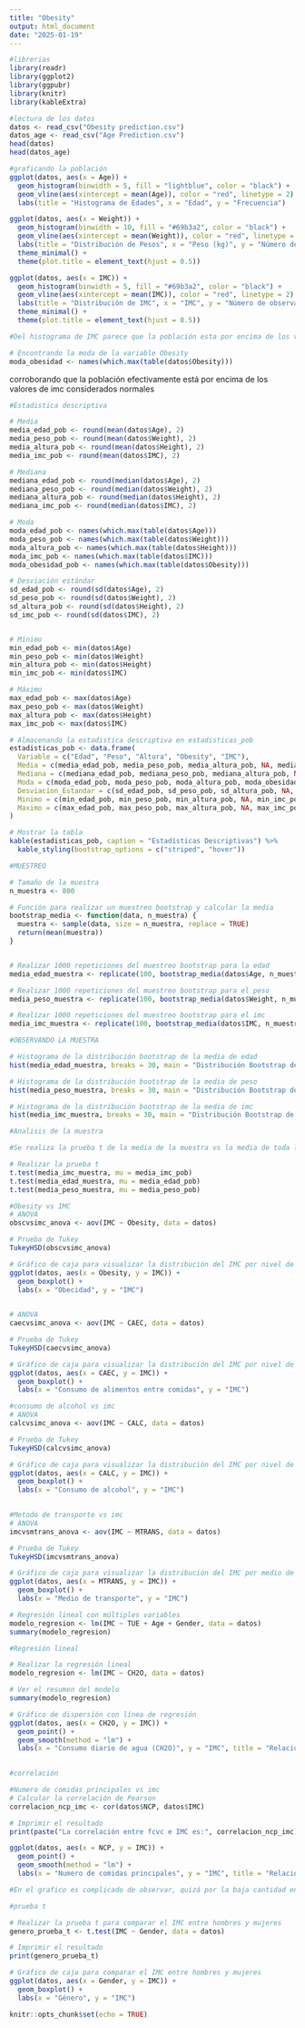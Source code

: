 ```yaml
---
title: "Obesity"
output: html_document
date: "2025-01-19"
---
```


```r

#librerias
library(readr)
library(ggplot2)
library(ggpubr)
library(knitr)
library(kableExtra)

```

```r

#lectura de los datos
datos <- read_csv("Obesity prediction.csv")
datos_age <- read_csv("Age Prediction.csv")
head(datos)
head(datos_age)

```

```r

#graficando la población
ggplot(datos, aes(x = Age)) +
  geom_histogram(binwidth = 5, fill = "lightblue", color = "black") +
  geom_vline(aes(xintercept = mean(Age)), color = "red", linetype = 2) +
  labs(title = "Histograma de Edades", x = "Edad", y = "Frecuencia")

```

```r

ggplot(datos, aes(x = Weight)) +
  geom_histogram(binwidth = 10, fill = "#69b3a2", color = "black") +
  geom_vline(aes(xintercept = mean(Weight)), color = "red", linetype = 2) +
  labs(title = "Distribución de Pesos", x = "Peso (kg)", y = "Número de observaciones") +
  theme_minimal() +
  theme(plot.title = element_text(hjust = 0.5))

```

```r

ggplot(datos, aes(x = IMC)) +
  geom_histogram(binwidth = 5, fill = "#69b3a2", color = "black") +
  geom_vline(aes(xintercept = mean(IMC)), color = "red", linetype = 2) +
  labs(title = "Distribución de IMC", x = "IMC", y = "Número de observaciones") +
  theme_minimal() +
  theme(plot.title = element_text(hjust = 0.5))

```

```r

#Del histograma de IMC parece que la población esta por encima de los valores considerados normales.

# Encontrando la moda de la variable Obesity
moda_obesidad <- names(which.max(table(datos$Obesity)))

```



corroborando que la población efectivamente está por encima de los valores de imc considerados normales


```r

#Estadistica descriptiva

# Media
media_edad_pob <- round(mean(datos$Age), 2)
media_peso_pob <- round(mean(datos$Weight), 2)
media_altura_pob <- round(mean(datos$Height), 2)
media_imc_pob <- round(mean(datos$IMC), 2)

# Mediana
mediana_edad_pob <- round(median(datos$Age), 2)
mediana_peso_pob <- round(median(datos$Weight), 2)
mediana_altura_pob <- round(median(datos$Height), 2)
mediana_imc_pob <- round(median(datos$IMC), 2)

# Moda
moda_edad_pob <- names(which.max(table(datos$Age)))
moda_peso_pob <- names(which.max(table(datos$Weight)))
moda_altura_pob <- names(which.max(table(datos$Height)))
moda_imc_pob <- names(which.max(table(datos$IMC)))
moda_obesidad_pob <- names(which.max(table(datos$Obesity)))

# Desviación estándar
sd_edad_pob <- round(sd(datos$Age), 2)
sd_peso_pob <- round(sd(datos$Weight), 2)
sd_altura_pob <- round(sd(datos$Height), 2)
sd_imc_pob <- round(sd(datos$IMC), 2)


# Mínimo
min_edad_pob <- min(datos$Age)
min_peso_pob <- min(datos$Weight)
min_altura_pob <- min(datos$Height)
min_imc_pob <- min(datos$IMC)

# Máximo
max_edad_pob <- max(datos$Age)
max_peso_pob <- max(datos$Weight)
max_altura_pob <- max(datos$Height)
max_imc_pob <- max(datos$IMC)

# Almacenando la estadistica descriptiva en estadisticas_pob
estadisticas_pob <- data.frame(
  Variable = c("Edad", "Peso", "Altura", "Obesity", "IMC"),
  Media = c(media_edad_pob, media_peso_pob, media_altura_pob, NA, media_imc_pob),
  Mediana = c(mediana_edad_pob, mediana_peso_pob, mediana_altura_pob, NA, mediana_imc_pob),
  Moda = c(moda_edad_pob, moda_peso_pob, moda_altura_pob, moda_obesidad_pob, moda_imc_pob),
  Desviacion_Estandar = c(sd_edad_pob, sd_peso_pob, sd_altura_pob, NA, sd_imc_pob),
  Minimo = c(min_edad_pob, min_peso_pob, min_altura_pob, NA, min_imc_pob),
  Maximo = c(max_edad_pob, max_peso_pob, max_altura_pob, NA, max_imc_pob)
)

# Mostrar la tabla
kable(estadisticas_pob, caption = "Estadísticas Descriptivas") %>%
  kable_styling(bootstrap_options = c("striped", "hover"))

```

```r
#MUESTREO

# Tamaño de la muestra
n_muestra <- 800 

# Función para realizar un muestreo bootstrap y calcular la media
bootstrap_media <- function(data, n_muestra) {
  muestra <- sample(data, size = n_muestra, replace = TRUE)
  return(mean(muestra))
}


# Realizar 1000 repeticiones del muestreo bootstrap para la edad
media_edad_muestra <- replicate(100, bootstrap_media(datos$Age, n_muestra))

# Realizar 1000 repeticiones del muestreo bootstrap para el peso
media_peso_muestra <- replicate(100, bootstrap_media(datos$Weight, n_muestra))

# Realizar 1000 repeticiones del muestreo bootstrap para el imc
media_imc_muestra <- replicate(100, bootstrap_media(datos$IMC, n_muestra))

#OBSERVANDO LA MUESTRA

# Histograma de la distribución bootstrap de la media de edad
hist(media_edad_muestra, breaks = 30, main = "Distribución Bootstrap de la Media de Edad", xlab = "Media de Edad")

```

```r

# Histograma de la distribución bootstrap de la media de peso
hist(media_peso_muestra, breaks = 30, main = "Distribución Bootstrap de la Media de Peso", xlab = "Media de Peso")

```

```r

# Histograma de la distribución bootstrap de la media de imc
hist(media_imc_muestra, breaks = 30, main = "Distribución Bootstrap de la Media del IMC", xlab = "Media del IMC")

```

```r

#Analisis de la muestra

#Se realiza la prueba t de la media de la muestra vs la media de toda la población, se espera que el valor de P no sea significativo si el muestreo es adecuado

# Realizar la prueba t
t.test(media_imc_muestra, mu = media_imc_pob)
t.test(media_edad_muestra, mu = media_edad_pob)
t.test(media_peso_muestra, mu = media_peso_pob)
```

```r

#Obesity vs IMC
# ANOVA
obscvsimc_anova <- aov(IMC ~ Obesity, data = datos)

# Prueba de Tukey
TukeyHSD(obscvsimc_anova)

# Gráfico de caja para visualizar la distribución del IMC por nivel de CALC
ggplot(datos, aes(x = Obesity, y = IMC)) +
  geom_boxplot() +
  labs(x = "Obecidad", y = "IMC")
  
```

```r
# ANOVA
caecvsimc_anova <- aov(IMC ~ CAEC, data = datos)

# Prueba de Tukey
TukeyHSD(caecvsimc_anova)

# Gráfico de caja para visualizar la distribución del IMC por nivel de CAEC
ggplot(datos, aes(x = CAEC, y = IMC)) +
  geom_boxplot() +
  labs(x = "Consumo de alimentos entre comidas", y = "IMC")

```

```r

#consumo de alcohol vs imc
# ANOVA
calcvsimc_anova <- aov(IMC ~ CALC, data = datos)

# Prueba de Tukey
TukeyHSD(calcvsimc_anova)

# Gráfico de caja para visualizar la distribución del IMC por nivel de CALC
ggplot(datos, aes(x = CALC, y = IMC)) +
  geom_boxplot() +
  labs(x = "Consumo de alcohol", y = "IMC")
  
```
  
```r

#Metodo de transporte vs imc
# ANOVA
imcvsmtrans_anova <- aov(IMC ~ MTRANS, data = datos)

# Prueba de Tukey
TukeyHSD(imcvsmtrans_anova)

# Gráfico de caja para visualizar la distribución del IMC por medio de transporte
ggplot(datos, aes(x = MTRANS, y = IMC)) +
  geom_boxplot() +
  labs(x = "Medio de transporte", y = "IMC")

```



```r

# Regresión lineal con múltiples variables
modelo_regresion <- lm(IMC ~ TUE + Age + Gender, data = datos)
summary(modelo_regresion)

#Regresión lineal

# Realizar la regresión lineal
modelo_regresion <- lm(IMC ~ CH2O, data = datos)

# Ver el resumen del modelo
summary(modelo_regresion)

# Gráfico de dispersión con línea de regresión
ggplot(datos, aes(x = CH2O, y = IMC)) +
  geom_point() +
  geom_smooth(method = "lm") +
  labs(x = "Consumo diario de agua (CH2O)", y = "IMC", title = "Relación entre CH2O e IMC")
  
```

```r
#correlación

#Numero de comidas principales vs imc
# Calcular la correlación de Pearson
correlacion_ncp_imc <- cor(datos$NCP, datos$IMC)

# Imprimir el resultado
print(paste("La correlación entre fcvc e IMC es:", correlacion_ncp_imc))

ggplot(datos, aes(x = NCP, y = IMC)) +
  geom_point() +
  geom_smooth(method = "lm") +
  labs(x = "Numero de comidas principales", y = "IMC", title = "Relación entre Edad e IMC")

#En el grafico es complicado de observar, quizá por la baja cantidad en cuanto a posibles alimentos y al ruido de los datos generados.
```

```r

#prueba t

# Realizar la prueba t para comparar el IMC entre hombres y mujeres
genero_prueba_t <- t.test(IMC ~ Gender, data = datos)

# Imprimir el resultado
print(genero_prueba_t)

# Gráfico de caja para comparar el IMC entre hombres y mujeres
ggplot(datos, aes(x = Gender, y = IMC)) +
  geom_boxplot() +
  labs(x = "Género", y = "IMC")

knitr::opts_chunk$set(echo = TRUE)
```